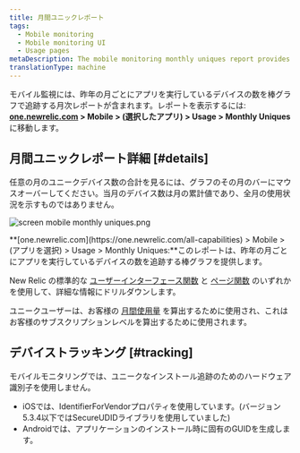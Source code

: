 ```yaml
---
title: 月間ユニックレポート
tags:
  - Mobile monitoring
  - Mobile monitoring UI
  - Usage pages
metaDescription: The mobile monitoring monthly uniques report provides a bar chart with the number of unique devices running your mobile app each month over time.
translationType: machine
---
```



モバイル監視には、昨年の月ごとにアプリを実行しているデバイスの数を棒グラフで追跡する月次レポートが含まれます。レポートを表示するには: **[one.newrelic.com](https://one.newrelic.com/all-capabilities) > Mobile > (選択したアプリ) > Usage > Monthly Uniques**に移動します。

## 月間ユニックレポート詳細 [#details]

任意の月のユニークデバイス数の合計を見るには、グラフのその月のバーにマウスオーバーしてください。当月のデバイス数は月の累計値であり、全月の使用状況を示すものではありません。

<img
  title="screen mobile monthly uniques.png"
  alt="screen mobile monthly uniques.png"
  src={screenMobileMonthlyUniques}
/>

<figcaption>
  **[one.newrelic.com](https://one.newrelic.com/all-capabilities) > Mobile > (アプリを選択) > Usage > Monthly Uniques:**このレポートは、昨年の月ごとにアプリを実行しているデバイスの数を追跡する棒グラフを提供します。
</figcaption>

New Relic の標準的な [ユーザーインターフェース関数](/docs/accounts-partnerships/education/getting-started-new-relic/new-relic-user-interface) と [ページ関数](/docs/accounts-partnerships/education/getting-started-new-relic/standard-dashboard-features) のいずれかを使用して、詳細な情報にドリルダウンします。

ユニークユーザーは、お客様の [月間使用量](/docs/accounts/new-relic-account-usage/mobile-usage/mobile-subscription-usage-ui) を算出するために使用され、これはお客様のサブスクリプションレベルを算出するために使用されます。

## デバイストラッキング [#tracking]

モバイルモニタリングでは、ユニークなインストール追跡のためのハードウェア識別子を使用しません。

* iOSでは、IdentifierForVendorプロパティを使用しています。(バージョン5.3.4以下ではSecureUDIDライブラリを使用していました)
* Androidでは、アプリケーションのインストール時に固有のGUIDを生成します。